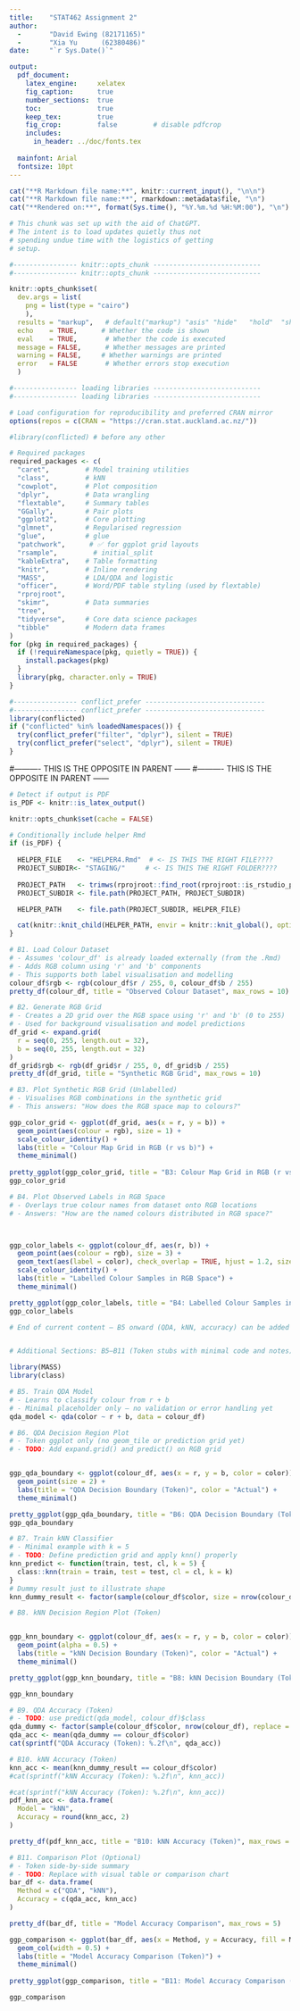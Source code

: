 ```yaml
---
title:    "STAT462 Assignment 2"
author: 
  -       "David Ewing (82171165)"
  -       "Xia Yu      (62380486)"
date:     "`r Sys.Date()`"

output:   
  pdf_document:
    latex_engine:     xelatex
    fig_caption:      true
    number_sections:  true
    toc:              true
    keep_tex:         true
    fig_crop:         false         # disable pdfcrop 
    includes:
      in_header: ../doc/fonts.tex
    
  mainfont: Arial
  fontsize: 10pt
---
```

```r

cat("**R Markdown file name:**", knitr::current_input(), "\n\n")
cat("**R Markdown file name:**", rmarkdown::metadata$file, "\n")
cat("**Rendered on:**", format(Sys.time(), "%Y.%m.%d %H:%M:00"), "\n")
```

```r
# This chunk was set up with the aid of ChatGPT.
# The intent is to load updates quietly thus not
# spending undue time with the logistics of getting 
# setup. 

#---------------- knitr::opts_chunk ---------------------------
#---------------- knitr::opts_chunk ---------------------------

knitr::opts_chunk$set(
  dev.args = list(
    png = list(type = "cairo")
    ),
  results = "markup",   # default("markup") "asis" "hide"	"hold"	"show"
  echo    = TRUE,      # Whether the code is shown
  eval    = TRUE,       # Whether the code is executed
  message = FALSE,      # Whether messages are printed
  warning = FALSE,     # Whether warnings are printed
  error   = FALSE       # Whether errors stop execution
  )

#---------------- loading libraries ---------------------------
#---------------- loading libraries ---------------------------

# Load configuration for reproducibility and preferred CRAN mirror
options(repos = c(CRAN = "https://cran.stat.auckland.ac.nz/"))

#library(conflicted) # before any other

# Required packages
required_packages <- c(
  "caret",         # Model training utilities
  "class",         # kNN 
  "cowplot",       # Plot composition
  "dplyr",         # Data wrangling
  "flextable",     # Summary tables
  "GGally",        # Pair plots
  "ggplot2",       # Core plotting
  "glmnet",        # Regularised regression
  "glue",          # glue
  "patchwork",      # ✅ for ggplot grid layouts
  "rsample",         # initial_split
  "kableExtra",    # Table formatting
  "knitr",         # Inline rendering
  "MASS",          # LDA/QDA and logistic
  "officer",       # Word/PDF table styling (used by flextable)
  "rprojroot",
  "skimr",         # Data summaries
  "tree",
  "tidyverse",     # Core data science packages
  "tibble"         # Modern data frames
)
for (pkg in required_packages) {
  if (!requireNamespace(pkg, quietly = TRUE)) {
    install.packages(pkg)
  }
  library(pkg, character.only = TRUE)
}

#---------------- conflict_prefer ------------------------------
#---------------- conflict_prefer ------------------------------
library(conflicted)
if ("conflicted" %in% loadedNamespaces()) {
  try(conflict_prefer("filter", "dplyr"), silent = TRUE)
  try(conflict_prefer("select", "dplyr"), silent = TRUE)
}

```


#---------- THIS IS THE OPPOSITE IN PARENT ------
#---------- THIS IS THE OPPOSITE IN PARENT ------

```r
# Detect if output is PDF
is_PDF <- knitr::is_latex_output()

knitr::opts_chunk$set(cache = FALSE)

# Conditionally include helper Rmd
if (is_PDF) {
  
  HELPER_FILE    <- "HELPER4.Rmd"  # <- IS THIS THE RIGHT FILE????
  PROJECT_SUBDIR<- "STAGING/"     # <- IS THIS THE RIGHT FOLDER????
 
  PROJECT_PATH   <- trimws(rprojroot::find_root(rprojroot::is_rstudio_project))
  PROJECT_SUBDIR <- file.path(PROJECT_PATH, PROJECT_SUBDIR)

  HELPER_PATH    <- file.path(PROJECT_SUBDIR, HELPER_FILE)

  cat(knitr::knit_child(HELPER_PATH, envir = knitr::knit_global(), options = list(label = NULL)))
}
```

 
 
```r

# B1. Load Colour Dataset
# - Assumes 'colour_df' is already loaded externally (from the .Rmd)
# - Adds RGB column using 'r' and 'b' components
# - This supports both label visualisation and modelling
colour_df$rgb <- rgb(colour_df$r / 255, 0, colour_df$b / 255)
pretty_df(colour_df, title = "Observed Colour Dataset", max_rows = 10)
```

```r

# B2. Generate RGB Grid
# - Creates a 2D grid over the RGB space using 'r' and 'b' (0 to 255)
# - Used for background visualisation and model predictions
df_grid <- expand.grid(
  r = seq(0, 255, length.out = 32),
  b = seq(0, 255, length.out = 32)
)
df_grid$rgb <- rgb(df_grid$r / 255, 0, df_grid$b / 255)
pretty_df(df_grid, title = "Synthetic RGB Grid", max_rows = 10)

```

```r

# B3. Plot Synthetic RGB Grid (Unlabelled)
# - Visualises RGB combinations in the synthetic grid
# - This answers: "How does the RGB space map to colours?"

ggp_color_grid <- ggplot(df_grid, aes(x = r, y = b)) +
  geom_point(aes(colour = rgb), size = 1) +
  scale_colour_identity() +
  labs(title = "Colour Map Grid in RGB (r vs b)") +
  theme_minimal()
  
pretty_ggplot(ggp_color_grid, title = "B3: Colour Map Grid in RGB (r vs b)")
ggp_color_grid
```

```r

# B4. Plot Observed Labels in RGB Space
# - Overlays true colour names from dataset onto RGB locations
# - Answers: "How are the named colours distributed in RGB space?"



ggp_color_labels <- ggplot(colour_df, aes(r, b)) +
  geom_point(aes(colour = rgb), size = 3) +
  geom_text(aes(label = color), check_overlap = TRUE, hjust = 1.2, size = 3) +
  scale_colour_identity() +
  labs(title = "Labelled Colour Samples in RGB Space") +
  theme_minimal()

pretty_ggplot(ggp_color_labels, title = "B4: Labelled Colour Samples in RGB Space")  
ggp_color_labels

# End of current content — B5 onward (QDA, kNN, accuracy) can be added next.


# Additional Sections: B5–B11 (Token stubs with minimal code and notes)

library(MASS)
library(class)

```

```r

# B5. Train QDA Model
# - Learns to classify colour from r + b
# - Minimal placeholder only — no validation or error handling yet
qda_model <- qda(color ~ r + b, data = colour_df)

```

```r

# B6. QDA Decision Region Plot
# - Token ggplot only (no geom_tile or prediction grid yet)
# - TODO: Add expand.grid() and predict() on RGB grid


ggp_qda_boundary <- ggplot(colour_df, aes(x = r, y = b, color = color)) +
  geom_point(size = 2) +
  labs(title = "QDA Decision Boundary (Token)", color = "Actual") +
  theme_minimal()

pretty_ggplot(ggp_qda_boundary, title = "B6: QDA Decision Boundary (Token)")
ggp_qda_boundary

```

```r

# B7. Train kNN Classifier
# - Minimal example with k = 5
# - TODO: Define prediction grid and apply knn() properly
knn_predict <- function(train, test, cl, k = 5) {
  class::knn(train = train, test = test, cl = cl, k = k)
}
# Dummy result just to illustrate shape
knn_dummy_result <- factor(sample(colour_df$color, size = nrow(colour_df), replace = TRUE))

```

```r

# B8. kNN Decision Region Plot (Token)


ggp_knn_boundary <- ggplot(colour_df, aes(x = r, y = b, color = color)) +
  geom_point(alpha = 0.5) +
  labs(title = "kNN Decision Boundary (Token)", color = "Actual") +
  theme_minimal()

pretty_ggplot(ggp_knn_boundary, title = "B8: kNN Decision Boundary (Token)")

ggp_knn_boundary

```

```r

# B9. QDA Accuracy (Token)
# - TODO: use predict(qda_model, colour_df)$class
qda_dummy <- factor(sample(colour_df$color, nrow(colour_df), replace = TRUE))
qda_acc <- mean(qda_dummy == colour_df$color)
cat(sprintf("QDA Accuracy (Token): %.2f\n", qda_acc))

```

```r

# B10. kNN Accuracy (Token)
knn_acc <- mean(knn_dummy_result == colour_df$color)
#cat(sprintf("kNN Accuracy (Token): %.2f\n", knn_acc))

#cat(sprintf("kNN Accuracy (Token): %.2f\n", knn_acc))
pdf_knn_acc <- data.frame(
  Model = "kNN",
  Accuracy = round(knn_acc, 2)
)

pretty_df(pdf_knn_acc, title = "B10: kNN Accuracy (Token)", max_rows = 5)

```

```r

# B11. Comparison Plot (Optional)
# - Token side-by-side summary
# - TODO: Replace with visual table or comparison chart
bar_df <- data.frame(
  Method = c("QDA", "kNN"),
  Accuracy = c(qda_acc, knn_acc)
)

pretty_df(bar_df, title = "Model Accuracy Comparison", max_rows = 5)

ggp_comparison <- ggplot(bar_df, aes(x = Method, y = Accuracy, fill = Method)) +
  geom_col(width = 0.5) +
  labs(title = "Model Accuracy Comparison (Token)") +
  theme_minimal()
  
pretty_ggplot(ggp_comparison, title = "B11: Model Accuracy Comparison (Token)")

ggp_comparison

```